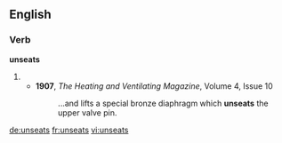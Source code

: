 
==English==

===Verb===
'''unseats'''

# {{third-person singular of|unseat}}
#* '''1907''', ''The Heating and Ventilating Magazine'', Volume 4, Issue 10
#*: ...and lifts a special bronze diaphragm which '''unseats''' the upper valve pin.

[[de:unseats]]
[[fr:unseats]]
[[vi:unseats]]